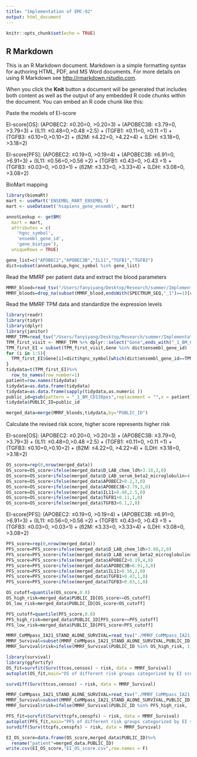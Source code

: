 ```yaml
---
title: "Implementation of EMC-92"
output: html_document
---
```


```r
knitr::opts_chunk$set(echo = TRUE)
```

## R Markdown

This is an R Markdown document. Markdown is a simple formatting syntax for authoring HTML, PDF, and MS Word documents. For more details on using R Markdown see <http://rmarkdown.rstudio.com>.

When you click the **Knit** button a document will be generated that includes both content as well as the output of any embedded R code chunks within the document. You can embed an R code chunk like this:


Paste the models of EI-score

EI-score[OS]: (APOBEC2: ≤0.20=0, >0.20=3) + (APOBEC3B: ≤3.79=0, >3.79=3) + 
(IL11: ≤0.48=0,>0.48 =2.5) + (TGFB1: ≤0.11=0, >0.11 =1) + (TGFB3: ≤0.10=0,>0.10=2) + 
(ß2M: ≤4.22=0, >4.22=4) + (LDH: ≤3.18=0, >3.18=2)

EI-score[PFS]: (APOBEC2: ≤0.19=0, >0.19=4) + (APOBEC3B: ≤6.91=0, >6.91=3) + (IL11: ≤0.56=0,>0.56 =2) + 
(TGFB1: ≤0.43=0, >0.43 =1) + (TGFB3: ≤0.03=0, >0.03=1) +
(ß2M: ≤3.33=0, >3.33=4) + (LDH: ≤3.08=0, >3.08=2) 

BioMart mapping
```r
library(biomaRt) 
mart <- useMart('ENSEMBL_MART_ENSEMBL')
mart <- useDataset('hsapiens_gene_ensembl', mart)

annotLookup <- getBM(
  mart = mart,
  attributes = c(
    'hgnc_symbol',
    'ensembl_gene_id',
    'gene_biotype'),
  uniqueRows = TRUE)
```

```r
gene_list=c("APOBEC2","APOBEC3B","IL11","TGFB1","TGFB3")
dict=subset(annotLookup,hgnc_symbol %in% gene_list)
```
Read the MMRF per patient data and extract the blood parameters
```r
MMRF_blood=read_tsv("/Users/fanyiyang/Desktop/Research/summer/Implementation\ of\ risk\ models/MMRF_CoMMpass_IA21_PER_PATIENT_VISIT.tsv")
MMRF_bloods=drop_na(subset(MMRF_blood,endsWith(SPECTRUM_SEQ,"_1")==1)[c("D_LAB_chem_ldh","D_LAB_serum_beta2_microglobulin","PUBLIC_ID","SPECTRUM_SEQ")])
```

Read the MMRF TPM data and standardize the expression levels
```r
library(readr)
library(tidyr)
library(dplyr)
library(janitor)
MMRF_TPM=read_tsv("/Users/fanyiyang/Desktop/Research/summer/Implementation\ of\ risk\ models/MMRF_TPM.tsv")
TPM_first_visit <- MMRF_TPM %>% dplyr::select("Gene",ends_with("_1_BM_CD138pos"))
TPM_first_EI = subset(TPM_first_visit,Gene %in% dict$ensembl_gene_id)
for (i in 1:5){
  TPM_first_EI$Gene[i]=dict$hgnc_symbol[which(dict$ensembl_gene_id==TPM_first_EI$Gene[i])]
}
tidydata=t(TPM_first_EI)%>%
  row_to_names(row_number=1)
patient=row.names(tidydata)
tidydata=as.data.frame(tidydata)
tidydata=as.data.frame(sapply(tidydata,as.numeric ))
public_id=gsub(pattern = "_1_BM_CD138pos",replacement = "",x = patient)
tidydata$PUBLIC_ID=public_id
```


```r
merged_data=merge(MMRF_bloods,tidydata,by="PUBLIC_ID")
```

Calculate the revised risk score, higher score represents higher risk

EI-score[OS]: (APOBEC2: ≤0.20=0, >0.20=3) + (APOBEC3B: ≤3.79=0, >3.79=3) + 
(IL11: ≤0.48=0,>0.48 =2.5) + (TGFB1: ≤0.11=0, >0.11 =1) + (TGFB3: ≤0.10=0,>0.10=2) + 
(ß2M: ≤4.22=0, >4.22=4) + (LDH: ≤3.18=0, >3.18=2)
```r
OS_score=rep(0,nrow(merged_data))
OS_score=OS_score+ifelse(merged_data$D_LAB_chem_ldh>3.18,2,0)
OS_score=OS_score+ifelse(merged_data$D_LAB_serum_beta2_microglobulin>4.22,4,0)
OS_score=OS_score+ifelse(merged_data$APOBEC2>0.2,3,0)
OS_score=OS_score+ifelse(merged_data$APOBEC3B>3.79,3,0)
OS_score=OS_score+ifelse(merged_data$IL11>0.48,2.5,0)
OS_score=OS_score+ifelse(merged_data$TGFB1>0.11,1,0)
OS_score=OS_score+ifelse(merged_data$TGFB3>0.1,2,0)
```

EI-score[PFS]: (APOBEC2: ≤0.19=0, >0.19=4) + (APOBEC3B: ≤6.91=0, >6.91=3) + (IL11: ≤0.56=0,>0.56 =2) + 
(TGFB1: ≤0.43=0, >0.43 =1) + (TGFB3: ≤0.03=0, >0.03=1) +
(ß2M: ≤3.33=0, >3.33=4) + (LDH: ≤3.08=0, >3.08=2) 
```r
PFS_score=rep(0,nrow(merged_data))
PFS_score=PFS_score+ifelse(merged_data$D_LAB_chem_ldh>3.08,2,0)
PFS_score=PFS_score+ifelse(merged_data$D_LAB_serum_beta2_microglobulin>3.33,4,0)
PFS_score=PFS_score+ifelse(merged_data$APOBEC2>0.19,4,0)
PFS_score=PFS_score+ifelse(merged_data$APOBEC3B>6.91,3,0)
PFS_score=PFS_score+ifelse(merged_data$IL11>0.56,2,0)
PFS_score=PFS_score+ifelse(merged_data$TGFB1>0.43,1,0)
PFS_score=PFS_score+ifelse(merged_data$TGFB3>0.03,1,0)
```


```r
OS_cutoff=quantile(OS_score,0.8)
OS_high_risk=merged_data$PUBLIC_ID[OS_score>=OS_cutoff]
OS_low_risk=merged_data$PUBLIC_ID[OS_score<OS_cutoff]
```

```r
PFS_cutoff=quantile(PFS_score,0.8)
PFS_high_risk=merged_data$PUBLIC_ID[PFS_score>=PFS_cutoff]
PFS_low_risk=merged_data$PUBLIC_ID[PFS_score<PFS_cutoff]
```

```r
MMRF_CoMMpass_IA21_STAND_ALONE_SURVIVAL=read_tsv("./MMRF_CoMMpass_IA21_STAND_ALONE_SURVIVAL.tsv")
MMRF_Survival=subset(MMRF_CoMMpass_IA21_STAND_ALONE_SURVIVAL,PUBLIC_ID %in% OS_high_risk | PUBLIC_ID %in% OS_low_risk)
MMRF_Survival$risk=ifelse(MMRF_Survival$PUBLIC_ID %in% OS_high_risk, 1, 0) #risk=1 represents high risk
```

```r
library(survival)
library(ggfortify)
OS_fit=survfit(Surv(ttcos,censos) ~ risk, data = MMRF_Survival)
autoplot(OS_fit,main="OS of different risk groups categorized by EI score")
```
```r
survdiff(Surv(ttcos,censos) ~ risk, data = MMRF_Survival)
```

```r
MMRF_CoMMpass_IA21_STAND_ALONE_SURVIVAL=read_tsv("./MMRF_CoMMpass_IA21_STAND_ALONE_SURVIVAL.tsv")
MMRF_Survival=subset(MMRF_CoMMpass_IA21_STAND_ALONE_SURVIVAL,PUBLIC_ID %in% PFS_high_risk | PUBLIC_ID %in% PFS_low_risk)
MMRF_Survival$risk=ifelse(MMRF_Survival$PUBLIC_ID %in% PFS_high_risk, 1, 0) #risk=1 represents high risk
```

```r
PFS_fit=survfit(Surv(ttcpfs,censpfs) ~ risk, data = MMRF_Survival)
autoplot(PFS_fit,main="PFS of different risk groups categorized by EI score")
survdiff(Surv(ttcpfs,censpfs) ~ risk, data = MMRF_Survival)
```
```r
EI_OS_score=data.frame(OS_score,merged_data$PUBLIC_ID)%>%
  rename("patient"=merged_data.PUBLIC_ID)
write.csv(EI_OS_score,"EI_OS_score.csv",row.names = F)
```
